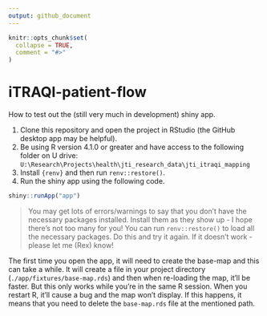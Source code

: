 ```yaml
---
output: github_document
---
```


<!-- README.md is generated from README.Rmd. Please edit that file -->

```r
knitr::opts_chunk$set(
  collapse = TRUE,
  comment = "#>"
)
```

# iTRAQI-patient-flow

<!-- badges: start -->
<!-- badges: end -->

How to test out the (still very much in development) shiny app.

1. Clone this repository and open the project in RStudio (the GitHub desktop app may be helpful).
2. Be using R version 4.1.0 or greater and have access to the following folder on U drive: `U:\Research\Projects\health\jti_research_data\jti_itraqi_mapping`
3. Install `{renv}` and then run `renv::restore()`.
4. Run the shiny app using the following code.

```r
shiny::runApp("app")
```

> You may get lots of errors/warnings to say that you don't have the necessary packages installed. Install them as they show up - I hope there's not too many for you! You can run `renv::restore()` to load all the necessary packages. Do this and try it again. If it doesn't work - please let me (Rex) know!

The first time you open the app, it will need to create the base-map and this can take a while. It will create a file in your project directory (`./app/fixtures/base-map.rds`) and then when re-loading the map, it'll be faster. But this only works while you're in the same R session. When you restart R, it'll cause a bug and the map won't display. If this happens, it means that you need to delete the `base-map.rds` file at the mentioned path.
